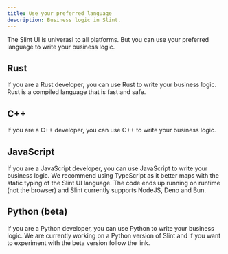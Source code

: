 ```yaml
---
title: Use your preferred language
description: Business logic in Slint.
---
```


The Slint UI is univerasl to all platforms. But you can use your preferred language to write your business logic.

## Rust
If you are a Rust developer, you can use Rust to write your business logic. Rust is a compiled language that is fast and safe.

## C++
If you are a C++ developer, you can use C++ to write your business logic.

## JavaScript
If you are a JavaScript developer, you can use JavaScript to write your business logic. We recommend using TypeScript as it better maps
with the static typing of the Slint UI language. The code ends up running on runtime (not the browser) and Slint currently supports NodeJS, Deno and Bun.

## Python (beta)
If you are a Python developer, you can use Python to write your business logic. We are currently working on a Python version of Slint and if you want to experiment with the beta version follow the link.


